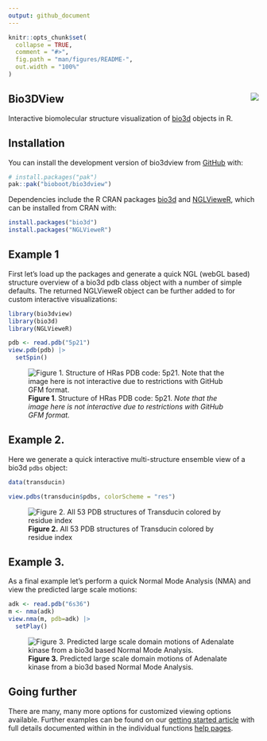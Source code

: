 ```yaml
---
output: github_document
---
```


<!-- README.md is generated from README.Rmd. Please edit that file -->

```r
knitr::opts_chunk$set(
  collapse = TRUE,
  comment = "#>",
  fig.path = "man/figures/README-",
  out.width = "100%"
)
```

## Bio3DView <img src="man/figures/bio3d-logo.png" align="right" />

<!-- badges: start -->
<!-- badges: end -->

Interactive biomolecular structure visualization of [bio3d](http://thegrantlab.org/bio3d/) objects in R.  

## Installation

You can install the development version of bio3dview from [GitHub](https://github.com/bioboot/bio3dview) with:

``` r
# install.packages("pak")
pak::pak("bioboot/bio3dview")
```

Dependencies include the R CRAN packages [bio3d](https://cran.r-project.org/web/packages/bio3d/index.html) and [NGLVieweR](https://cran.r-project.org/web/packages/NGLVieweR/), which can be installed from CRAN with:

``` r
install.packages("bio3d")
install.packages("NGLVieweR")
```


## Example 1

First let's load up the packages and generate a quick NGL (webGL based) structure overview of a bio3d pdb class object with a number of simple defaults. The returned NGLVieweR object can be further added to for custom interactive visualizations:

```r
library(bio3dview)
library(bio3d)
library(NGLVieweR)

pdb <- read.pdb("5p21")
view.pdb(pdb) |>
  setSpin()
```

![**Figure 1**. Structure of HRas PDB code: 5p21. *Note that the image here is not interactive due to restrictions with GitHub GFM format.*](man/figures/fig1a.gif)

## Example 2.
Here we generate a quick interactive multi-structure ensemble view of a bio3d `pdbs` object:

```r
data(transducin)

view.pdbs(transducin$pdbs, colorScheme = "res") 
```

![**Figure 2.** All 53 PDB structures of Transducin colored by residue index](man/figures/fig2.png) 

## Example 3.
As a final example let's perform a quick Normal Mode Analysis (NMA) and view the predicted large scale motions:

```r
adk <- read.pdb("6s36")
m <- nma(adk)
view.nma(m, pdb=adk) |>
  setPlay()
```

![**Figure 3.** Predicted large scale domain motions of Adenalate kinase from a  bio3d based Normal Mode Analysis.](man/figures/fig3.gif)

## Going further

There are many, many more options for customized viewing options available. Further examples can be found on our [getting started article]() with full details documented within in the individual functions [help pages]().

